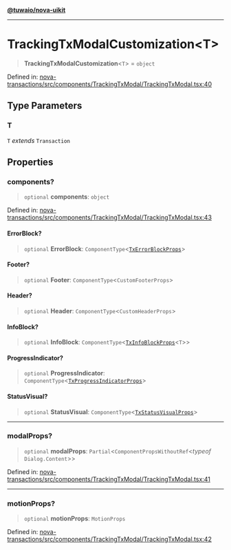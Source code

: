 [**@tuwaio/nova-uikit**](../../../README.md)

***

# TrackingTxModalCustomization\<T\>

> **TrackingTxModalCustomization**\<`T`\> = `object`

Defined in: [nova-transactions/src/components/TrackingTxModal/TrackingTxModal.tsx:40](https://github.com/TuwaIO/nova-uikit/blob/047759965cf61f0df6200715d450b9218dd9d35b/packages/nova-transactions/src/components/TrackingTxModal/TrackingTxModal.tsx#L40)

## Type Parameters

### T

`T` *extends* `Transaction`

## Properties

### components?

> `optional` **components**: `object`

Defined in: [nova-transactions/src/components/TrackingTxModal/TrackingTxModal.tsx:43](https://github.com/TuwaIO/nova-uikit/blob/047759965cf61f0df6200715d450b9218dd9d35b/packages/nova-transactions/src/components/TrackingTxModal/TrackingTxModal.tsx#L43)

#### ErrorBlock?

> `optional` **ErrorBlock**: `ComponentType`\<[`TxErrorBlockProps`](TxErrorBlockProps.md)\>

#### Footer?

> `optional` **Footer**: `ComponentType`\<`CustomFooterProps`\>

#### Header?

> `optional` **Header**: `ComponentType`\<`CustomHeaderProps`\>

#### InfoBlock?

> `optional` **InfoBlock**: `ComponentType`\<[`TxInfoBlockProps`](TxInfoBlockProps.md)\<`T`\>\>

#### ProgressIndicator?

> `optional` **ProgressIndicator**: `ComponentType`\<[`TxProgressIndicatorProps`](../interfaces/TxProgressIndicatorProps.md)\>

#### StatusVisual?

> `optional` **StatusVisual**: `ComponentType`\<[`TxStatusVisualProps`](TxStatusVisualProps.md)\>

***

### modalProps?

> `optional` **modalProps**: `Partial`\<`ComponentPropsWithoutRef`\<*typeof* `Dialog.Content`\>\>

Defined in: [nova-transactions/src/components/TrackingTxModal/TrackingTxModal.tsx:41](https://github.com/TuwaIO/nova-uikit/blob/047759965cf61f0df6200715d450b9218dd9d35b/packages/nova-transactions/src/components/TrackingTxModal/TrackingTxModal.tsx#L41)

***

### motionProps?

> `optional` **motionProps**: `MotionProps`

Defined in: [nova-transactions/src/components/TrackingTxModal/TrackingTxModal.tsx:42](https://github.com/TuwaIO/nova-uikit/blob/047759965cf61f0df6200715d450b9218dd9d35b/packages/nova-transactions/src/components/TrackingTxModal/TrackingTxModal.tsx#L42)
